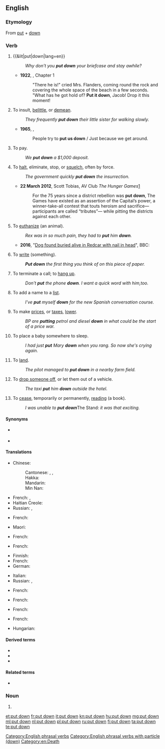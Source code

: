 {{also|putdown|put-down}}
==English==

===Etymology===
From [[put]] + [[down]]

===Verb===
{{en-verb|puts down|putting down|put down}}

# {{&lit|put|down|lang=en}}
#: ''Why don't you '''put down''' your briefcase and stay awhile?''
#* '''1922''', {{w|Virginia Woolf}}, ''{{w|Jacob's Room}}'' Chapter 1
#*: "There he is!" cried Mrs. Flanders, coming round the rock and covering the whole space of the beach in a few seconds. "What has he got hold of? '''Put it down''', Jacob! Drop it this moment!
# {{lb|en|idiomatic}} To insult, [[belittle]], or [[demean]].
#: ''They frequently '''put down''' their little sister for walking slowly.''
#* '''1965''', {{w|The Who}}, {{w|My Generation}}
#*: People try to '''put us down''' / Just because we get around.
# {{lb|en|of money as deposit}} To pay.
#: ''We '''put down''' a $1,000 deposit.''
# To [[halt]], eliminate, stop, or [[squelch]], often by force.
#: ''The government quickly '''put down''' the insurrection.''
#* '''22 March 2012''', Scott Tobias, AV Club ''The Hunger Games''[http://www.avclub.com/articles/the-hunger-games,71293/]
#*: For the 75 years since a district rebellion was '''put down''', The Games have existed as an assertion of the Capital’s power, a winner-take-all contest that touts heroism and sacrifice—participants are called “tributes”— while pitting the districts against each other.
# {{lb|en|euphemistic}} To [[euthanize]] (an animal).
#: ''Rex was in so much pain, they had to '''put''' him '''down'''.''
#* '''2016''', "[http://www.bbc.com/news/uk-england-tees-37708831 Dog found buried alive in Redcar with nail in head]", BBC:
#*: {{quote|en|A couple walking in Kirkleatham Woods, Redcar, heard whimpering and found the terrier-type animal in a mound of earth at about midday. It was rushed to a vet but its injuries were so serious it had to be '''put down'''.}}
# To [[write]] (something).
#: '''''Put down''' the first thing you think of on this piece of paper.''
# {{lb|en|of a telephone}} To terminate a call; to [[hang up]].
#: ''Don't '''put''' the phone '''down'''. I want a quick word with him,too.''
# To add a name to a [[list]].
#: ''I've '''put''' myself '''down''' for the new Spanish conversation course.''
# To make [[prices]], or [[taxes]], [[lower]].
#: ''BP are '''putting''' petrol and diesel '''down''' in what could be the start of a price war.''
# {{lb|en|idiomatic}} To place a baby somewhere to sleep.
#: ''I had just '''put''' Mary '''down''' when you rang. So now she's crying again.''
# {{lb|en|idiomatic|of an aircraft}} To [[land]].
#: ''The pilot managed to '''put down''' in a nearby farm field.''
# {{lb|en|idiomatic}} To [[drop off|drop someone off]], or let them out of a vehicle.
#: ''The taxi '''put''' him '''down''' outside the hotel.''
# {{lb|en|idiomatic}} To [[cease]], temporarily or permanently, [[read]]ing (a book).
#: ''I was unable to '''put down''' ''The Stand'': it was that exciting.''

==== Synonyms ====
*{{sense|add a name to a list}} {{l|en|register}}
*{{sense|land an aircraft}} {{l|en|touch down}}

====Translations====
{{trans-top|set down, stop carrying}}
* Chinese:
*: Cantonese: {{t|yue|擺低|sc=Hani}}, {{t|yue|摆低|tr=baai2 dai1|sc=Hani}}, {{t|yue|放低|tr=fong3 dai1|sc=Hani}}
*: Hakka: {{t|hak|放下|tr=piong-hâ|sc=Hani}}
*: Mandarin: {{t+|cmn|放下|tr=fàngxià|sc=Hani}}
*: Min Nan: {{t|nan|放下|tr=pàng-hē|sc=Hani}}
{{trans-mid}}
* French: {{t+|fr|poser}}, {{t+|fr|déposer}}
* Haitian Creole: {{t|ht|depoze}}
* Russian: {{t+|ru|ста́вить|impf}}, {{t+|ru|поста́вить|pf}}
{{trans-bottom}}

{{trans-top|belittle, or demean}}
* French: {{t+|fr|médire}}
{{trans-mid}}
* Maori: {{t|mi|whakatīkai}}
{{trans-bottom}}

{{trans-top|pay a deposit}}
* French: {{t+|fr|déposer}}
{{trans-mid}}
{{trans-bottom}}

{{trans-top|halt, eliminate, often by force}}
* French: {{t+|fr|mater}}
{{trans-mid}}
{{trans-bottom}}

{{trans-top|administer euthanasia to an animal}}
* Finnish: {{t+|fi|lopettaa}}
* French: {{t+|fr|endormir}}
* German: {{t+|de|einschläfern}}
{{trans-mid}}
* Italian: {{t+|it|abbattere}}
* Russian: {{t+|ru|усыпля́ть|impf}}, {{t+|ru|усыпи́ть|pf}}
{{trans-bottom}}

{{trans-top|terminate a telephone conversation}}
* French: {{t+|fr|reposer}}
{{trans-mid}}
{{trans-bottom}}

{{trans-top|add a name to a list}}
* French: {{t+|fr|inscrire}}
{{trans-mid}}
{{trans-bottom}}

{{trans-top|drop someone off}}
* French: {{t+|fr|déposer}}
{{trans-mid}}
{{trans-bottom}}

{{trans-top|cease reading a document}}
* French: {{t+|fr|poser}}
{{trans-mid}}
* Hungarian: {{t+|hu|letesz}}
{{trans-bottom}}

====Derived terms====
* {{l|en|put down as}}
* {{l|en|put down for}}
* {{l|en|put down to}}

====Related terms====
* {{l|en|put up}}

===Noun===
{{en-noun}}

# {{alternative spelling of|put-down|lang=en}}

[[Category:English phrasal verbs]]
[[Category:English phrasal verbs with particle (down)]]

[[Category:en:Death]]

[[et:put down]]
[[fr:put down]]
[[it:put down]]
[[kn:put down]]
[[hu:put down]]
[[mg:put down]]
[[ml:put down]]
[[nl:put down]]
[[pl:put down]]
[[ru:put down]]
[[fi:put down]]
[[ta:put down]]
[[te:put down]]
